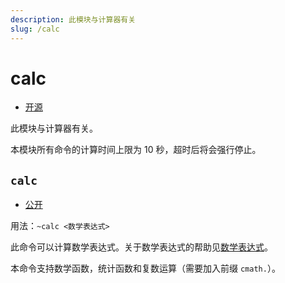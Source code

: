 ```yaml
---
description: 此模块与计算器有关
slug: /calc
---
```


# calc

-   [开源](help/faq#为什么有些模块没有开源)

此模块与计算器有关。

本模块所有命令的计算时间上限为 10 秒，超时后将会强行停止。

## `calc`

-   [公开](permissions)

用法：`~calc <数学表达式>`

此命令可以计算数学表达式。关于数学表达式的帮助见[数学表达式](/docs/help/expressions)。

本命令支持数学函数，统计函数和复数运算（需要加入前缀 `cmath.`）。
